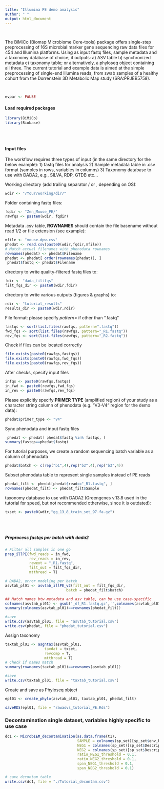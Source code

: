 ```yaml
---
title: "Illumina PE demo analysis"
author: " "
output: html_document
---
```


<br>


The BiMiCo (Biomap Microbiome Core-tools) package offers single-step preprocessing of 16S microbial marker gene sequencing raw data files for 454 and Illumina platforms. Using as input fastq files, sample metadata and a taxonomy database of choice, it outputs: a) ASV table b) synchronized metadata c) taxonomy table; or alternatively, a phyloseq object containing all three. 
The current tutorial and example data is aimed at the simple preprocessing of single-end Illumina reads, from swab samples of a healthy cohort from the Dorrenstein 3D Metabolic Map study (SRA:PRJEB5758).

<br>

```r
evpar <- FALSE
```

#### Load required packages

```r
library(BiMiCo)
library(Biobase)
```

<br>
<br>

#### Input files

The workflow requires three types of input (in the same directory for the below example): 1) fastq files for analysis 2) Sample metadata table in .csv format (samples in rows, variables in columns) 3) Taxonomy database to use with DADA2, e.g., SILVA, RDP, GTDB etc...

Working directory (add trailing separator / or \, depending on OS):
```r
wdir <- "/Your/working/dir/"
```
Folder containing fastq files:
```r
fqdir <- "Zen_Mouse_PE/"
rawfqs <- paste0(wdir, fqdir)
```
Metadata .csv table, **ROWNAMES** should contain the file basename without read 1/2 or file extension (see example):
```r
mfile <- "mouse.dpw.csv"
phedat <- read.csv(paste0(wdir,fqdir,mfile))
# Match actual filenames with phenodata rownames
rownames(phedat) <- phedat$Filename
phedat <- phedat[ order(rownames(phedat)), ]
 phedat$fastq <- phedat$Filename
```
directory to write quality-filtered fastq files to:
```r
fdir <- "dada_filtfqs"
filt_fqs_dir <- paste0(wdir,fdir)
```
directory to write various outputs (figures & graphs) to:
```r
rdir <- "tutorial_results"
results_dir <- paste0(wdir,rdir)
```
File format: please specify *pattern=* if other than ".fastq"
```r
fastqs <- sort(list.files(rawfqs, pattern=".fastq"))
fwd_fqs <- sort(list.files(rawfqs, pattern="_R1.fastq"))
rev_fqs <- sort(list.files(rawfqs, pattern="_R2.fastq"))
```
Check if files can be located correctly
```r
file.exists(paste0(rawfqs,fastqs))
file.exists(paste0(rawfqs,fwd_fqs))
file.exists(paste0(rawfqs,rev_fqs))
```
After checks, specify input files
```r
infqs <- paste0(rawfqs,fastqs)
in_fwd <- paste0(rawfqs,fwd_fqs)
in_rev <- paste0(rawfqs,rev_fqs)
```
Please explicitly specify **PRIMER TYPE** (amplified region) of your study as a character string column of phenodata (e.g. "V3-V4" region for the demo data):
```r
phedat$primer_type <- "V4"
```
Sync phenodata and input fastq files
```r
 phedat <- phedat[ phedat$fastq %in% fastqs, ]
summary(fastqs==phedat$fastq)
```
For tutorial purposes, we create a random sequencing batch variable as a column of phenodata
```r
phedat$batch <- c(rep("b1",4),rep("b2",4),rep("b3",4))
```
Subset phenodata table to represent single samples instead of PE reads
```r
phedat_filt <- phedat[phedat$read=="_R1.fastq", ]
rownames(phedat_filt) <- phedat_filt$Sample
```
taxonomy database to use with DADA2 (Greengenes v.13.8 used in the tutorial for speed, but not recommended otherwise, since it is outdated):
```r
txset <- paste0(wdir,"gg_13_8_train_set_97.fa.gz")
```

<br>
<br>

##### Preprocess fastqs per batch with dada2
```r

# Filter all samples in one go
prep_illPE(fwd_reads = in_fwd,
           rev_reads = in_rev,
           rawext = "_R1.fastq",
           filt_out = filt_fqs_dir,
           mtthread = T)

# DADA2, error modeling per batch
asvtab_pl01 <- asvtab_illPE_v2(filt_out = filt_fqs_dir, 
                            batch = phedat_filt$batch)

## Match names btw metadata and asv table, can be use case-specific
colnames(asvtab_pl01) <- gsub('_df_R1.fastq.gz','',colnames(asvtab_pl01))
summary(colnames(asvtab_pl01)==rownames(phedat_filt))

#save
write.csv(asvtab_pl01, file = "asvtab_tutorial.csv")
write.csv(phedat, file = "phedat_tutorial.csv")
```
Assign taxonomy
```r
taxtab_pl01 <- asgntax(asvtab_pl01,
                  taxdat = txset,
                  revcomp = T,
                  mtthread = T)
# Check if names match
summary(rownames(taxtab_pl01)==rownames(asvtab_pl01))

#save
write.csv(taxtab_pl01, file = "taxtab_tutorial.csv")
```

Create and save as Phyloseq object
```r
epl01 <- create_phylo(asvtab_pl01, taxtab_pl01, phedat_filt)

saveRDS(epl01, file = "rawasvs_tutorial_PE.Rds")

```

### Decontamination single dataset, variables highly specific to use case
```r
dc1 <- MicrobIEM_decontamination(as.data.frame(t1), 
                                 SAMPLE = colnames(sp_set)[sp_set$env_biome=="ENVO:human-associated habitat"],
                                 NEG1 = colnames(sp_set)[sp_set$Description=="Blank sample"],
                                 NEG2 = colnames(sp_set)[sp_set$Description=="Control sample"],
                                 ratio_NEG1_threshold = 0.1,
                                 ratio_NEG2_threshold = 0.1,
                                 span_NEG1_threshold = 0.1,
                                 span_NEG2_threshold = 0.1)

# save decontam table
write.csv(dc1, file = "./Tutorial_decontam.csv")
```


